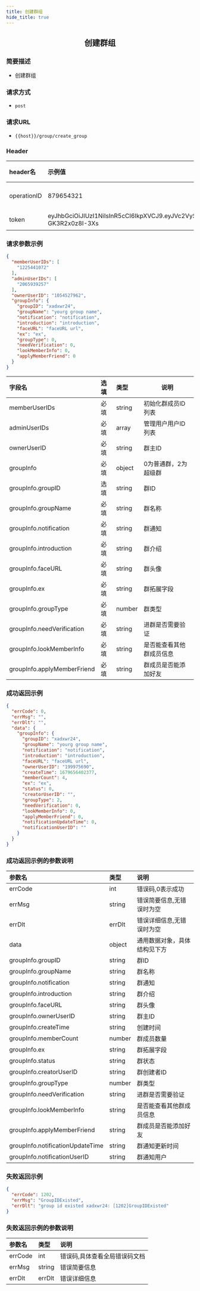 ```yaml
---
title: 创建群组
hide_title: true
---
```


<center>

## 创建群组

</center>

### 简要描述
- 创建群组
### 请求方式
- `post` 
### 请求URL
- `{{host}}/group/create_group` 


### Header
|header名|示例值|选填|类型|说明|
|:----    |:-------    |:--- |---|------      |
|operationID|879654321|必填|string|operationID用于全局链路追踪|
|token|eyJhbGciOiJIUzI1NiIsInR5cCI6IkpXVCJ9.eyJVc2VySUQiOiJvcGVuSU02NTQzMjEiLCJQbGF0Zm9ybUlEIjowLCJleHAiOjE2OTY0OTE4NTAsIm5iZiI6MTY4ODcxNTU1MCwiaWF0IjoxNjg4NzE1ODUwfQ.Mfhg3OiRtJY48rZbKWecNeydnHWW-GK3R2x0z8I-3Xs|必填|string|管理员或者用户token|


### 请求参数示例


```json
{
  "memberUserIDs": [
    "1225441072"
  ],
  "adminUserIDs": [
    "2065939257"
  ],
  "ownerUserID": "1054527962",
  "groupInfo": {
    "groupID": "xadxwr24",
    "groupName": "yourg group name",
    "notification": "notification",
    "introduction": "introduction",
    "faceURL": "faceURL url",
    "ex": "ex",
    "groupType": 0,
    "needVerification": 0,
    "lookMemberInfo": 0,
    "applyMemberFriend": 0
  }
}
```
|字段名|选填|类型|说明|
|:----    |:-------    |:--- |---|
|memberUserIDs|必填|string|初始化群成员ID列表|
|adminUserIDs|必填|array|管理用户用户ID列表|
|ownerUserID|必填|string|群主ID|
|groupInfo|必填|object|0为普通群，2为超级群|
|groupInfo.groupID|选填|string|群ID|
|groupInfo.groupName|必填|string|群名称|
|groupInfo.notification|必填|string|群通知|
|groupInfo.introduction|必填|string|群介绍|
|groupInfo.faceURL|必填|string|群头像|
|groupInfo.ex|必填|string|群拓展字段|
|groupInfo.groupType|必填|number|群类型|
|groupInfo.needVerification|必填|string|进群是否需要验证|
|groupInfo.lookMemberInfo|必填|string|是否能查看其他群成员信息|
|groupInfo.applyMemberFriend|必填|string|群成员是否能添加好友|
### 成功返回示例


```json
{
  "errCode": 0,
  "errMsg": "",
  "errDlt": "",
  "data": {
    "groupInfo": {
      "groupID": "xadxwr24",
      "groupName": "yourg group name",
      "notification": "notification",
      "introduction": "introduction",
      "faceURL": "faceURL url",
      "ownerUserID": "199975690",
      "createTime": 1679656402377,
      "memberCount": 4,
      "ex": "ex",
      "status": 0,
      "creatorUserID": "",
      "groupType": 2,
      "needVerification": 0,
      "lookMemberInfo": 0,
      "applyMemberFriend": 0,
      "notificationUpdateTime": 0,
      "notificationUserID": ""
    }
  }
}
```
### 成功返回示例的参数说明


|参数名|类型|说明|
|:----    |:-------    |:--- |
|errCode|int|错误码,0表示成功|
|errMsg|string|错误简要信息,无错误时为空|
|errDlt|errDlt|错误详细信息,无错误时为空|
|data|object|通用数据对象，具体结构见下方|
|groupInfo.groupID|string|群ID|
|groupInfo.groupName|string|群名称|
|groupInfo.notification|string|群通知|
|groupInfo.introduction|string|群介绍|
|groupInfo.faceURL|string|群头像|
|groupInfo.ownerUserID|string|群主ID|
|groupInfo.createTime|string|创建时间|
|groupInfo.memberCount|number|群成员数量|
|groupInfo.ex|string|群拓展字段|
|groupInfo.status|string|群状态|
|groupInfo.creatorUserID|string|群创建者ID|
|groupInfo.groupType|number|群类型|
|groupInfo.needVerification|string|进群是否需要验证|
|groupInfo.lookMemberInfo|string|是否能查看其他群成员信息|
|groupInfo.applyMemberFriend|string|群成员是否能添加好友|
|groupInfo.notificationUpdateTime|string|群通知更新时间|
|groupInfo.notificationUserID|string|群通知用户|
### 失败返回示例


```json
{
  "errCode": 1202,
  "errMsg": "GroupIDExisted",
  "errDlt": "group id existed xadxwr24: [1202]GroupIDExisted"
}
```
### 失败返回示例的参数说明


|参数名|类型|说明|
|:----    |:-------    |:--- |
|errCode|int|错误码,具体查看全局错误码文档|
|errMsg|string|错误简要信息|
|errDlt|errDlt|错误详细信息|
